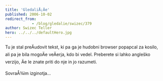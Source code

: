 ```yaml
---
title: 'GledaliÅ¡Äe'
published: 2006-10-02
redirect_from: 
            - /blog/gledalie/swizec/379
author: Swizec Teller
hero: ../../../defaultHero.jpg
---
```

Tu je stal preÄudovit tekst, ki pa ga je hudobni browser popapcal za kosilo, ali pa je bila mogoÄe veÄerja, kdo bi vedel. Preberete si lahko angleško verzijo, Äe le znate priti do nje in jo razumeti.  
  
SovraÅ¾im izginotja...